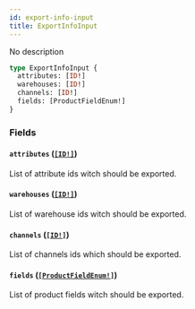 ```yaml
---
id: export-info-input
title: ExportInfoInput
---
```


No description

```graphql
type ExportInfoInput {
  attributes: [ID!]
  warehouses: [ID!]
  channels: [ID!]
  fields: [ProductFieldEnum!]
}
```

### Fields

#### `attributes` ([`[ID!]`](/developer/api-reference/scalars/id.mdx))

List of attribute ids witch should be exported.

#### `warehouses` ([`[ID!]`](/developer/api-reference/scalars/id.mdx))

List of warehouse ids witch should be exported.

#### `channels` ([`[ID!]`](/developer/api-reference/scalars/id.mdx))

List of channels ids which should be exported.

#### `fields` ([`[ProductFieldEnum!]`](/developer/api-reference/enums/product-field-enum.mdx))

List of product fields witch should be exported.
